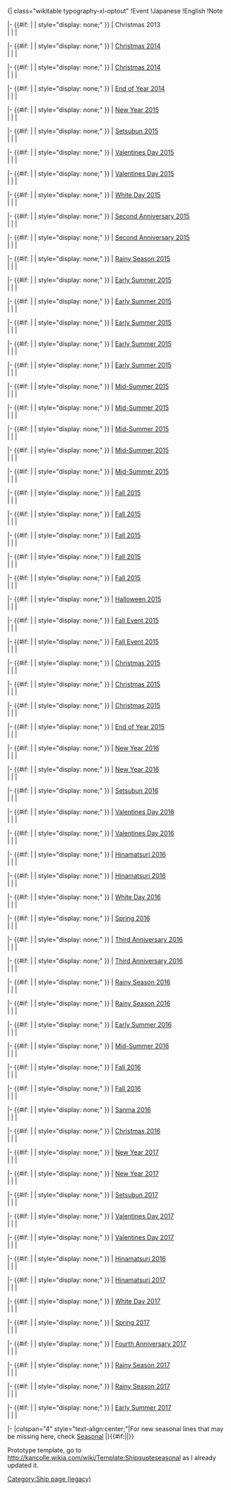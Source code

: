 <includeonly>{| class="wikitable typography-xl-optout"
!Event
!Japanese
!English
!Note

|- {{#if: {{{Christmas2013|}}} | | style="display: none;" }}
| Christmas 2013<br />{{{Christmas2013_Clip|}}}
|{{SpanJa|{{{Christmas2013|}}}}}
|{{{Christmas2013_EN|}}}
|{{{Christmas2013_Note|}}}

|- {{#if: {{{Christmas2014|}}} | | style="display: none;" }}
| [[Seasonal/2014_Christmas_Voice_Lines|Christmas 2014]]<br />{{{Christmas2014_Clip|}}}
|{{SpanJa|{{{Christmas2014|}}}}}
|{{{Christmas2014_EN|}}}
|{{{Christmas2014_Note|}}}

|- {{#if: {{{Christmas2014_2|}}} | | style="display: none;" }}
| [[Seasonal/2014_Christmas_Voice_Lines|Christmas 2014]]<br />{{{Christmas2014_2_Clip|}}}
|{{SpanJa|{{{Christmas2014_2|}}}}}
|{{{Christmas2014_2_EN|}}}
|{{{Christmas2014_2_Note|}}}

|- {{#if: {{{EndofYear2014|}}} | | style="display: none;" }}
| [[Seasonal/2014_End_of_Year_Voice_Lines|End of Year 2014]]<br />{{{EndofYear2014_Clip|}}}
|{{SpanJa|{{{EndofYear2014|}}}}}
|{{{EndofYear2014_EN|}}}
|{{{EndofYear2014_Note|}}}

|- {{#if: {{{NewYear2015|}}} | | style="display: none;" }}
| [[Seasonal/2015_New_Year_Voice_Lines|New Year 2015]]<br />{{{NewYear2015_Clip|}}}
|{{SpanJa|{{{NewYear2015|}}}}}
|{{{NewYear2015_EN|}}}
|{{{NewYear2015_Note|}}}

|- {{#if: {{{Setsubun2015|}}} | | style="display: none;" }}
| [[Seasonal/Setsubun_Voice_Lines_2015|Setsubun 2015]]<br />{{{Setsubun2015_Clip|}}}
|{{SpanJa|{{{Setsubun2015|}}}}}
|{{{Setsubun2015_EN|}}}
|{{{Setsubun2015_Note|}}}

|- {{#if: {{{Valentine2015|}}} | | style="display: none;" }}
| [[Seasonal/Valentine%27s_Voice_Lines_2015|Valentines Day 2015]]<br />{{{Valentine2015_Clip|}}}
|{{SpanJa|{{{Valentine2015|}}}}}
|{{{Valentine2015_EN|}}}
|{{{Valentine2015_Note|}}}

|- {{#if: {{{Valentine2015_2|}}} | | style="display: none;" }}
| [[Seasonal/Valentine%27s_Voice_Lines_2015|Valentines Day 2015]]<br />{{{Valentine2015_2_Clip|}}}
|{{SpanJa|{{{Valentine2015_2|}}}}}
|{{{Valentine2015_2_EN|}}}
|{{{Valentine2015_2_Note|}}}

|- {{#if: {{{WhiteDay2015|}}} | | style="display: none;" }}
| [[Seasonal/White_Day_2015|White Day 2015]]<br />{{{WhiteDay2015_Clip|}}}
|{{SpanJa|{{{WhiteDay2015|}}}}}
|{{{WhiteDay2015_EN|}}}
|{{{WhiteDay2015_Note|}}}

|- {{#if: {{{SecondAnniversary2015|}}} | | style="display: none;" }}
| [[Seasonal/Second_Anniversary|Second Anniversary 2015]]<br />{{{SecondAnniversary2015_Clip|}}}
|{{SpanJa|{{{SecondAnniversary2015|}}}}}
|{{{SecondAnniversary2015_EN|}}}
|{{{SecondAnniversary2015_Note|}}}

|- {{#if: {{{SecondAnniversary2015_2|}}} | | style="display: none;" }}
| [[Seasonal/Second_Anniversary|Second Anniversary 2015]]<br />{{{SecondAnniversary2015_2_Clip|}}}
|{{SpanJa|{{{SecondAnniversary2015_2|}}}}}
|{{{SecondAnniversary2015_2_EN|}}}
|{{{SecondAnniversary2015_2_Note|}}}

|- {{#if: {{{RainySeason2015|}}} | | style="display: none;" }}
| [[Seasonal/Rainy_Season_Voice_Lines_2015|Rainy Season 2015]]<br />{{{RainySeason2015_Clip|}}}
|{{SpanJa|{{{RainySeason2015|}}}}}
|{{{RainySeason2015_EN|}}}
|{{{RainySeason2015_Note|}}}

|- {{#if: {{{EarlySummer2015|}}} | | style="display: none;" }}
| [[Seasonal/Early_Summer_Voice_Lines_2015|Early Summer 2015]]<br />{{{EarlySummer2015_Clip|}}}
|{{SpanJa|{{{EarlySummer2015|}}}}}
|{{{EarlySummer2015_EN|}}}
|{{{EarlySummer2015_Note|}}}

|- {{#if: {{{EarlySummer2015_2|}}} | | style="display: none;" }}
| [[Seasonal/Early_Summer_Voice_Lines_2015|Early Summer 2015]]<br />{{{EarlySummer2015_2_Clip|}}}
|{{SpanJa|{{{EarlySummer2015_2|}}}}}
|{{{EarlySummer2015_2_EN|}}}
|{{{EarlySummer2015_2_Note|}}}

|- {{#if: {{{EarlySummer2015_3|}}} | | style="display: none;" }}
| [[Seasonal/Early_Summer_Voice_Lines_2015|Early Summer 2015]]<br />{{{EarlySummer2015_3_Clip|}}}
|{{SpanJa|{{{EarlySummer2015_3|}}}}}
|{{{EarlySummer2015_3_EN|}}}
|{{{EarlySummer2015_3_Note|}}}

|- {{#if: {{{EarlySummer2015_4|}}} | | style="display: none;" }}
| [[Seasonal/Early_Summer_Voice_Lines_2015|Early Summer 2015]]<br />{{{EarlySummer2015_4_Clip|}}}
|{{SpanJa|{{{EarlySummer2015_4|}}}}}
|{{{EarlySummer2015_4_EN|}}}
|{{{EarlySummer2015_4_Note|}}}

|- {{#if: {{{EarlySummer2015_5|}}} | | style="display: none;" }}
| [[Seasonal/Early_Summer_Voice_Lines_2015|Early Summer 2015]]<br />{{{EarlySummer2015_5_Clip|}}}
|{{SpanJa|{{{EarlySummer2015_5|}}}}}
|{{{EarlySummer2015_5_EN|}}}
|{{{EarlySummer2015_5_Note|}}}

|- {{#if: {{{MidSummer2015|}}} | | style="display: none;" }}
| [[Seasonal/Mid-Summer_Voice_Lines_2015|Mid-Summer 2015]]<br />{{{MidSummer2015_Clip|}}}
|{{SpanJa|{{{MidSummer2015|}}}}}
|{{{MidSummer2015_EN|}}}
|{{{MidSummer2015_Note|}}}

|- {{#if: {{{MidSummer2015_2|}}} | | style="display: none;" }}
| [[Seasonal/Mid-Summer_Voice_Lines_2015|Mid-Summer 2015]]<br />{{{MidSummer2015_2_Clip|}}}
|{{SpanJa|{{{MidSummer2015_2|}}}}}
|{{{MidSummer2015_2_EN|}}}
|{{{MidSummer2015_2_Note|}}}

|- {{#if: {{{MidSummer2015_3|}}} | | style="display: none;" }}
| [[Seasonal/Mid-Summer_Voice_Lines_2015|Mid-Summer 2015]]<br />{{{MidSummer2015_3_Clip|}}}
|{{SpanJa|{{{MidSummer2015_3|}}}}}
|{{{MidSummer2015_3_EN|}}}
|{{{MidSummer2015_3_Note|}}}

|- {{#if: {{{MidSummer2015_4|}}} | | style="display: none;" }}
| [[Seasonal/Mid-Summer_Voice_Lines_2015|Mid-Summer 2015]]<br />{{{MidSummer2015_4_Clip|}}}
|{{SpanJa|{{{MidSummer2015_4|}}}}}
|{{{MidSummer2015_4_EN|}}}
|{{{MidSummer2015_4_Note|}}}

|- {{#if: {{{MidSummer2015_5|}}} | | style="display: none;" }}
| [[Seasonal/Mid-Summer_Voice_Lines_2015|Mid-Summer 2015]]<br />{{{MidSummer2015_5_Clip|}}}
|{{SpanJa|{{{MidSummer2015_5|}}}}}
|{{{MidSummer2015_5_EN|}}}
|{{{MidSummer2015_5_Note|}}}

|- {{#if: {{{Fall2015|}}} | | style="display: none;" }}
| [[Seasonal/Fall_2015|Fall 2015]]<br />{{{Fall2015_Clip|}}}
|{{SpanJa|{{{Fall2015|}}}}}
|{{{Fall2015_EN|}}}
|{{{Fall2015_Note|}}}

|- {{#if: {{{Fall2015_2|}}} | | style="display: none;" }}
| [[Seasonal/Fall_2015|Fall 2015]]<br />{{{Fall2015_2_Clip|}}}
|{{SpanJa|{{{Fall2015_2|}}}}}
|{{{Fall2015_2_EN|}}}
|{{{Fall2015_2_Note|}}}

|- {{#if: {{{Fall2015_3|}}} | | style="display: none;" }}
| [[Seasonal/Fall_2015|Fall 2015]]<br />{{{Fall2015_3_Clip|}}}
|{{SpanJa|{{{Fall2015_3|}}}}}
|{{{Fall2015_3_EN|}}}
|{{{Fall2015_3_Note|}}}

|- {{#if: {{{Fall2015_4|}}} | | style="display: none;" }}
| [[Seasonal/Fall_2015|Fall 2015]]<br />{{{Fall2015_4_Clip|}}}
|{{SpanJa|{{{Fall2015_4|}}}}}
|{{{Fall2015_4_EN|}}}
|{{{Fall2015_4_Note|}}}

|- {{#if: {{{Fall2015_5|}}} | | style="display: none;" }}
| [[Seasonal/Fall_2015|Fall 2015]]<br />{{{Fall2015_5_Clip|}}}
|{{SpanJa|{{{Fall2015_5|}}}}}
|{{{Fall2015_5_EN|}}}
|{{{Fall2015_5_Note|}}}

|- {{#if: {{{Halloween2015|}}} | | style="display: none;" }}
| [[Seasonal/Halloween_2015|Halloween 2015]]<br />{{{Halloween2015_Clip|}}}
|{{SpanJa|{{{Halloween2015|}}}}}
|{{{Halloween2015_EN|}}}
|{{{Halloween2015_Note|}}}

|- {{#if: {{{FallEvent2015|}}} | | style="display: none;" }}
| [[Seasonal/Fall_2015_Event|Fall Event 2015]]<br />{{{FallEvent2015_Clip|}}}
|{{SpanJa|{{{FallEvent2015|}}}}}
|{{{FallEvent2015_EN|}}}
|{{{FallEvent2015_Note|}}}

|- {{#if: {{{FallEvent2015_2|}}} | | style="display: none;" }}
| [[Seasonal/Fall_2015_Event|Fall Event 2015]]<br />{{{FallEvent2015_2_Clip|}}}
|{{SpanJa|{{{FallEvent2015_2|}}}}}
|{{{FallEvent2015_2_EN|}}}
|{{{FallEvent2015_2_Note|}}}

|- {{#if: {{{Christmas2015|}}} | | style="display: none;" }}
| [[Seasonal/Christmas_2015|Christmas 2015]]<br />{{{Christmas2015_Clip|}}}
|{{SpanJa|{{{Christmas2015|}}}}}
|{{{Christmas2015_EN|}}}
|{{{Christmas2015_Note|}}}

|- {{#if: {{{Christmas2015_2|}}} | | style="display: none;" }}
| [[Seasonal/Christmas_2015|Christmas 2015]]<br />{{{Christmas2015_2_Clip|}}}
|{{SpanJa|{{{Christmas2015_2|}}}}}
|{{{Christmas2015_2_EN|}}}
|{{{Christmas2015_2_Note|}}}

|- {{#if: {{{Christmas2015_3|}}} | | style="display: none;" }}
| [[Seasonal/Christmas_2015|Christmas 2015]]<br />{{{Christmas2015_3_Clip|}}}
|{{SpanJa|{{{Christmas2015_3|}}}}}
|{{{Christmas2015_3_EN|}}}
|{{{Christmas2015_3_Note|}}}

|- {{#if: {{{EndofYear2015|}}} | | style="display: none;" }}
| [[Seasonal/End_of_Year_2015|End of Year 2015]]<br />{{{EndofYear2015_Clip|}}}
|{{SpanJa|{{{EndofYear2015|}}}}}
|{{{EndofYear2015_EN|}}}
|{{{EndofYear2015_Note|}}}

|- {{#if: {{{NewYear2016|}}} | | style="display: none;" }}
| [[Seasonal/New_Year_2016|New Year 2016]]<br />{{{NewYear2016_Clip|}}}
|{{SpanJa|{{{NewYear2016|}}}}}
|{{{NewYear2016_EN|}}}
|{{{NewYear2016_Note|}}}

|- {{#if: {{{NewYear2016_2|}}} | | style="display: none;" }}
| [[Seasonal/New_Year_2016|New Year 2016]]<br />{{{NewYear2016_2_Clip|}}}
|{{SpanJa|{{{NewYear2016_2|}}}}}
|{{{NewYear2016_2_EN|}}}
|{{{NewYear2016_2_Note|}}}

|- {{#if: {{{Setsubun2016|}}} | | style="display: none;" }}
| [[Seasonal/Setsubun_2016|Setsubun 2016]]<br />{{{Setsubun2016_Clip|}}}
|{{SpanJa|{{{Setsubun2016|}}}}}
|{{{Setsubun2016_EN|}}}
|{{{Setsubun2016_Note|}}}

|- {{#if: {{{Valentine2016|}}} | | style="display: none;" }}
| [[Seasonal/Valentines_2016|Valentines Day 2016]]<br />{{{Valentine2016_Clip|}}}
|{{SpanJa|{{{Valentine2016|}}}}}
|{{{Valentine2016_EN|}}}
|{{{Valentine2016_Note|}}}

|- {{#if: {{{Valentine2016_2|}}} | | style="display: none;" }}
| [[Seasonal/Valentines_2016|Valentines Day 2016]]<br />{{{Valentine2016_2_Clip|}}}
|{{SpanJa|{{{Valentine2016_2|}}}}}
|{{{Valentine2016_2_EN|}}}
|{{{Valentine2016_2_Note|}}}

|- {{#if: {{{Hinamatsuri2016|}}} | | style="display: none;" }}
| [[Seasonal/Hinamatsuri_2016|Hinamatsuri 2016]]<br />{{{Hinamatsuri2016_Clip|}}}
|{{SpanJa|{{{Hinamatsuri2016|}}}}}
|{{{Hinamatsuri2016_EN|}}}
|{{{Hinamatsuri2016_Note|}}}

|- {{#if: {{{Hinamatsuri2016_2|}}} | | style="display: none;" }}
| [[Seasonal/Hinamatsuri_2016|Hinamatsuri 2016]]<br />{{{Hinamatsuri2016_2_Clip|}}}
|{{SpanJa|{{{Hinamatsuri2016_2|}}}}}
|{{{Hinamatsuri2016_2_EN|}}}
|{{{Hinamatsuri2016_2_Note|}}}

|- {{#if: {{{WhiteDay2016|}}} | | style="display: none;" }}
| [[Seasonal/White_Day_2016|White Day 2016]]<br />{{{WhiteDay2016_Clip|}}}
|{{SpanJa|{{{WhiteDay2016|}}}}}
|{{{WhiteDay2016_EN|}}}
|{{{WhiteDay2016_Note|}}}

|- {{#if: {{{Spring2016|}}} | | style="display: none;" }}
| [[Seasonal/Spring_2016|Spring 2016]]<br />{{{Spring2016_Clip|}}}
|{{SpanJa|{{{Spring2016|}}}}}
|{{{Spring2016_EN|}}}
|{{{Spring2016_Note|}}}

|- {{#if: {{{ThirdAnniversary2016|}}} | | style="display: none;" }}
| [[Seasonal/Third_Anniversary|Third Anniversary 2016]]<br />{{{ThirdAnniversary2016_Clip|}}}
|{{SpanJa|{{{ThirdAnniversary2016|}}}}}
|{{{ThirdAnniversary2016_EN|}}}
|{{{ThirdAnniversary2016_Note|}}}

|- {{#if: {{{ThirdAnniversary2016_2|}}} | | style="display: none;" }}
| [[Seasonal/Third_Anniversary|Third Anniversary 2016]]<br />{{{ThirdAnniversary2016_2_Clip|}}}
|{{SpanJa|{{{ThirdAnniversary2016_2|}}}}}
|{{{ThirdAnniversary2016_2_EN|}}}
|{{{ThirdAnniversary2016_2_Note|}}}

|- {{#if: {{{RainySeason2016|}}} | | style="display: none;" }}
| [[Seasonal/Rainy_Season_2016|Rainy Season 2016]]<br />{{{RainySeason2016_Clip|}}}
|{{SpanJa|{{{RainySeason2016|}}}}}
|{{{RainySeason2016_EN|}}}
|{{{RainySeason2016_Note|}}}

|- {{#if: {{{RainySeason2016_2|}}} | | style="display: none;" }}
| [[Seasonal/Rainy_Season_2016|Rainy Season 2016]]<br />{{{RainySeason2016_2_Clip|}}}
|{{SpanJa|{{{RainySeason2016_2|}}}}}
|{{{RainySeason2016_2_EN|}}}
|{{{RainySeason2016_2_Note|}}}

|- {{#if: {{{EarlySummer2016|}}} | | style="display: none;" }}
| [[Seasonal/Early_Summer_2016|Early Summer 2016]]<br />{{{EarlySummer2016_Clip|}}}
|{{SpanJa|{{{EarlySummer2016|}}}}}
|{{{EarlySummer2016_EN|}}}
|{{{EarlySummer2016_Note|}}}

|- {{#if: {{{MidSummer2016|}}} | | style="display: none;" }}
| [[Seasonal/Mid-Summer_2016|Mid-Summer 2016]]<br />{{{MidSummer2016_Clip|}}}
|{{SpanJa|{{{MidSummer2016|}}}}}
|{{{MidSummer2016_EN|}}}
|{{{MidSummer2016_Note|}}}

|- {{#if: {{{Fall2016|}}} | | style="display: none;" }}
| [[Seasonal/Fall_2016|Fall 2016]]<br />{{{Fall2016_Clip|}}}
|{{SpanJa|{{{Fall2016|}}}}}
|{{{Fall2016_EN|}}}
|{{{Fall2016_Note|}}}

|- {{#if: {{{Fall2016_2|}}} | | style="display: none;" }}
| [[Seasonal/Fall_2016|Fall 2016]]<br />{{{Fall2016_2_Clip|}}}
|{{SpanJa|{{{Fall2016_2|}}}}}
|{{{Fall2016_2_EN|}}}
|{{{Fall2016_2_Note|}}}

|- {{#if: {{{Sanma2016|}}} | | style="display: none;" }}
| [[Seasonal/Sanma 2016|Sanma 2016]]<br />{{{Sanma2016_Clip|}}}
|{{SpanJa|{{{Sanma2016|}}}}}
|{{{Sanma2016_EN|}}}
|{{{Sanma2016_Note|}}}

|- {{#if: {{{Christmas2016|}}} | | style="display: none;" }}
| [[Seasonal/Christmas_2016|Christmas 2016]]<br />{{{Christmas2016_Clip|}}}
|{{SpanJa|{{{Christmas2016|}}}}}
|{{{Christmas2016_EN|}}}
|{{{Christmas2016_Note|}}}

|- {{#if: {{{NewYear2017|}}} | | style="display: none;" }}
| [[Seasonal/New_Year_2017|New Year 2017]]<br />{{{NewYear2017_Clip|}}}
|{{SpanJa|{{{NewYear2017|}}}}}
|{{{NewYear2017_EN|}}}
|{{{NewYear2017_Note|}}}

|- {{#if: {{{NewYear2017_2|}}} | | style="display: none;" }}
| [[Seasonal/New_Year_2017|New Year 2017]]<br />{{{NewYear2017_2_Clip|}}}
|{{SpanJa|{{{NewYear2017_2|}}}}}
|{{{NewYear2017_2_EN|}}}
|{{{NewYear2017_2_Note|}}}

|- {{#if: {{{Setsubun2017|}}} | | style="display: none;" }}
| [[Seasonal/Setsubun_2017|Setsubun 2017]]<br />{{{Setsubun2017_Clip|}}}
|{{SpanJa|{{{Setsubun2017|}}}}}
|{{{Setsubun2017_EN|}}}
|{{{Setsubun2017_Note|}}}

|- {{#if: {{{Valentine2017|}}} | | style="display: none;" }}
| [[Seasonal/Valentines_2017|Valentines Day 2017]]<br />{{{Valentine2017_Clip|}}}
|{{SpanJa|{{{Valentine2017|}}}}}
|{{{Valentine2017_EN|}}}
|{{{Valentine2017_Note|}}}

|- {{#if: {{{Valentine2017_2|}}} | | style="display: none;" }}
| [[Seasonal/Valentines_2017|Valentines Day 2017]]<br />{{{Valentine2017_2_Clip|}}}
|{{SpanJa|{{{Valentine2017_2|}}}}}
|{{{Valentine2017_2_EN|}}}
|{{{Valentine2017_2_Note|}}}

|- {{#if: {{{Hinamatsuri2017|}}} | | style="display: none;" }}
| [[Seasonal/Hinamatsuri_2016|Hinamatsuri 2016]]<br />{{{Hinamatsuri2016_Clip|}}}
|{{SpanJa|{{{Hinamatsuri2016|}}}}}
|{{{Hinamatsuri2016_EN|}}}
|{{{Hinamatsuri2016_Note|}}}

|- {{#if: {{{Hinamatsuri2016_2|}}} | | style="display: none;" }}
| [[Seasonal/Hinamatsuri_2017|Hinamatsuri 2017]]<br />{{{Hinamatsuri2017_2_Clip|}}}
|{{SpanJa|{{{Hinamatsuri2017_2|}}}}}
|{{{Hinamatsuri2017_2_EN|}}}
|{{{Hinamatsuri2017_2_Note|}}}

|- {{#if: {{{WhiteDay2017|}}} | | style="display: none;" }}
| [[Seasonal/White_Day_2017|White Day 2017]]<br />{{{WhiteDay2017_Clip|}}}
|{{SpanJa|{{{WhiteDay2017|}}}}}
|{{{WhiteDay2017_EN|}}}
|{{{WhiteDay2017_Note|}}}

|- {{#if: {{{Spring2017|}}} | | style="display: none;" }}
| [[Seasonal/Spring_2017|Spring 2017]]<br />{{{Spring2017_Clip|}}}
|{{SpanJa|{{{Spring2017|}}}}}
|{{{Spring2017_EN|}}}
|{{{Spring2017_Note|}}}

|- {{#if: {{{FourthAnniversary2017|}}} | | style="display: none;" }}
| [[Seasonal/Fourth_Anniversary|Fourth Anniversary 2017]]<br />{{{FourthAnniversary2017_Clip|}}}
|{{SpanJa|{{{FourthAnniversary2017|}}}}}
|{{{FourthAnniversary2017_EN|}}}
|{{{FourthAnniversary2017_Note|}}}

|- {{#if: {{{RainySeason2017|}}} | | style="display: none;" }}
| [[Seasonal/Rainy_Season_2017|Rainy Season 2017]]<br />{{{RainySeason2017_Clip|}}}
|{{SpanJa|{{{RainySeason2017|}}}}}
|{{{RainySeason2017_EN|}}}
|{{{RainySeason2017_Note|}}}

|- {{#if: {{{RainySeason2017_2|}}} | | style="display: none;" }}
| [[Seasonal/Rainy_Season_2017|Rainy Season 2017]]<br />{{{RainySeason2017_2_Clip|}}}
|{{SpanJa|{{{RainySeason2017_2|}}}}}
|{{{RainySeason2017_2_EN|}}}
|{{{RainySeason2017_2_Note|}}}

|- {{#if: {{{EarlySummer2017|}}} | | style="display: none;" }}
| [[Seasonal/Early_Summer_2017|Early Summer 2017]]<br />{{{EarlySummer2017_Clip|}}}
|{{SpanJa|{{{EarlySummer2017|}}}}}
|{{{EarlySummer2017_EN|}}}
|{{{EarlySummer2017_Note|}}}

|-
|colspan="4" style="text-align:center;"|For new seasonal lines that may be missing here, check [[Seasonal]]
|}{{#if:{{{no_category|}}}||[[Category:Ship page (legacy)]]}}</includeonly><noinclude>

Prototype template, go to http://kancolle.wikia.com/wiki/Template:Shipquoteseasonal as I already updated it.